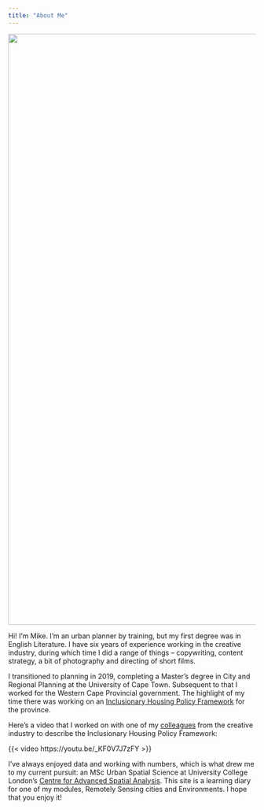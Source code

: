 ```yaml
---
title: "About Me"
---
```


![](images/000019.jpg){width="1200"}

Hi! I'm Mike. I'm an urban planner by training, but my first degree was in English Literature. I have six years of experience working in the creative industry, during which time I did a range of things -- copywriting, content strategy, a bit of photography and directing of short films.

I transitioned to planning in 2019, completing a Master's degree in City and Regional Planning at the University of Cape Town. Subsequent to that I worked for the Western Cape Provincial government. The highlight of my time there was working on an [Inclusionary Housing Policy Framework](https://www.westerncape.gov.za/eadp/news/western-cape-government-first-adopt-inclusionary-housing-policy) for the province. 

Here's a video that I worked on with one of my [colleagues](https://dribbble.com/bashwax) from the creative industry to describe the Inclusionary Housing Policy Framework:

{{< video https://youtu.be/_KF0V7J7zFY >}}

I've always enjoyed data and working with numbers, which is what drew me to my current pursuit: an MSc Urban Spatial Science at University College London's [Centre for Advanced Spatial Analysis](https://www.ucl.ac.uk/bartlett/casa/bartlett-centre-advanced-spatial-analysis). This site is a learning diary for one of my modules, Remotely Sensing cities and Environments. I hope that you enjoy it!
